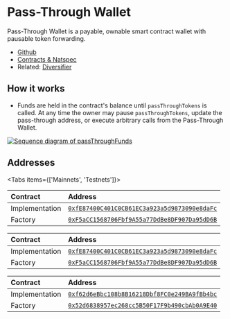 
# Pass-Through Wallet

Pass-Through Wallet is a payable, ownable smart contract wallet with pausable
token forwarding.

- [Github](https://github.com/0xSplits/splits-pass-through-wallet)
- [Contracts & Natspec](https://github.com/0xSplits/splits-pass-through-wallet/tree/main/src)
- Related: [Diversifier](/templates/diversifier)

## How it works

- Funds are held in the contract's balance until `passThroughTokens` is called.
  At any time the owner may pause `passThroughTokens`, update the pass-through
  address, or execute arbitrary calls from the Pass-Through Wallet.

[![Sequence diagram of passThroughFunds](https://mermaid.ink/svg/pako:eNqNklFPwjAUhf9KU7PsQUiIDEb2sIQhezMx0eiD8-GyXaCxa7G9MxLCf3frgjBE40vb3Pud09707HiuC-QR97xdphgTSlDE3JExn9ZYoh8xfwEW_d5p9QmMgIVE63_jrrnUilIohdw2ugaSB2Erxk-aaalN074aJ-HNZNABNkaUYLZHJh2mQTq-xCTaFGj-dLOYa1V0_MbzeZiEl6lzx0EQTkZdFnISH0BCq3_AhIZE5_bpKAnS2UXo3C8YDiezqd-S-2arl73nZSpTFt8rVDneClgZKBui5aZS5NiP4-t7sPZxbXS1Wj-DlFh_6-ZYetRvqGwr-UH2a_1JMWIvjAwou0TDyAnZ62_SOO67J0QMSl0psrzHSzQliKJOmUtKxl2CMh7VxwKXUEnKeD1ajUJF-mGrch6RqbDHq00BdJjyUMRCkDZ3bXBdfvdfjQraHg)](https://mermaid.live/edit#pako:eNqNklFPwjAUhf9KU7PsQUiIDEb2sIQhezMx0eiD8-GyXaCxa7G9MxLCf3frgjBE40vb3Pud09707HiuC-QR97xdphgTSlDE3JExn9ZYoh8xfwEW_d5p9QmMgIVE63_jrrnUilIohdw2ugaSB2Erxk-aaalN074aJ-HNZNABNkaUYLZHJh2mQTq-xCTaFGj-dLOYa1V0_MbzeZiEl6lzx0EQTkZdFnISH0BCq3_AhIZE5_bpKAnS2UXo3C8YDiezqd-S-2arl73nZSpTFt8rVDneClgZKBui5aZS5NiP4-t7sPZxbXS1Wj-DlFh_6-ZYetRvqGwr-UH2a_1JMWIvjAwou0TDyAnZ62_SOO67J0QMSl0psrzHSzQliKJOmUtKxl2CMh7VxwKXUEnKeD1ajUJF-mGrch6RqbDHq00BdJjyUMRCkDZ3bXBdfvdfjQraHg)

## Addresses

<Tabs items={['Mainnets', 'Testnets']}>

<Tab>

<Toggle title="Ethereum – 1">

| Contract       | Address                                                                                                                      |
| :------------- | :--------------------------------------------------------------------------------------------------------------------------- |
| Implementation | [`0xfE87400C401C0CB61EC3a923a5d9873090e8daFc`](https://etherscan.io/address/0xfE87400C401C0CB61EC3a923a5d9873090e8daFc#code) |
| Factory        | [`0xF5aCC1568706Fbf9A55a77DdBe8DF907Da95dD6B`](https://etherscan.io/address/0xF5aCC1568706Fbf9A55a77DdBe8DF907Da95dD6B#code) |

</Toggle>

</Tab>

<Tab>

<Toggle title="Goerli – 5">

| Contract       | Address                                                                                                                             |
| :------------- | :---------------------------------------------------------------------------------------------------------------------------------- |
| Implementation | [`0xfE87400C401C0CB61EC3a923a5d9873090e8daFc`](https://goerli.etherscan.io/address/0xfE87400C401C0CB61EC3a923a5d9873090e8daFc#code) |
| Factory        | [`0xF5aCC1568706Fbf9A55a77DdBe8DF907Da95dD6B`](https://goerli.etherscan.io/address/0xF5aCC1568706Fbf9A55a77DdBe8DF907Da95dD6B#code) |

</Toggle>

<Toggle title="Sepolia – 11155111">

| Contract       | Address                                                                                                                              |
| :------------- | :----------------------------------------------------------------------------------------------------------------------------------- |
| Implementation | [`0xf62d6eBbc108b8B16218Dbf8FC0e249BA9fBb4bc`](https://sepolia.etherscan.io/address/0xf62d6eBbc108b8B16218Dbf8FC0e249BA9fBb4bc#code) |
| Factory        | [`0x52d6838957ec268cc5B50F17F9b490cbAb0A9E40`](https://sepolia.etherscan.io/address/0x52d6838957ec268cc5B50F17F9b490cbAb0A9E40#code) |

</Toggle>

</Tab>

</Tabs>

